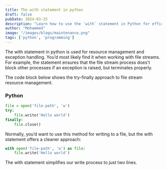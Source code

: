 ```yaml
---
title: The with statement in python
draft: false
pubDate: 2024-03-25
description: "Learn how to use the `with` statement in Python for efficient resource management and exception handling, especially when working with file streams."
author: "Mohammed"
image: "/images/blogs/maintenance.png"
tags: ['python', 'programming']
---
```


The with statement in python is used for resource management and exception handling. You’d most likely find it when working with file streams. For example, the statement ensures that the file stream process does’t block other processes if an exception is raised, but terminates properly.

The code block below shows the try-finally approach to file stream resource management.

### Python

```python title="manifest.py"
file = open('file-path', 'w')
try:
    file.write('Hello world')
finally:
    file.close()
```

Normally, you’d want to use this method for writing to a file, but the with statement offers a cleaner approach:

```python title="manifest.py"
with open('file-path', 'w') as file:
    file.write('Hello world')
```

The with statement simplifies our write process to just two lines.
